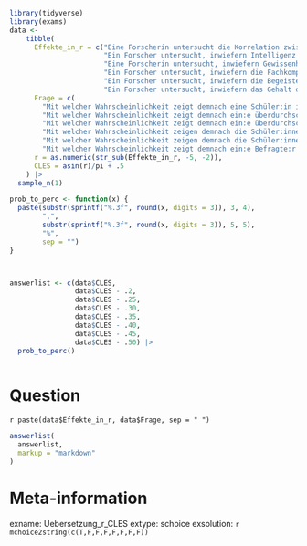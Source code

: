 ```{r, echo = FALSE, results = "hide", message=FALSE}
library(tidyverse)
library(exams)
data <- 
    tibble(
      Effekte_in_r = c("Eine Forscherin untersucht die Korrelation zwischen der Klassengröße (variiert zwischen 21 und 27 Schülerinnen und Schülern) und dem Ergebnis eines Fachwissenstests. Dazu erhebt sie beide Variablen bei N = 18678 Schülerinnen und Schülern in 778 Klassen und erhält ein Pearson's r von .12.",
                       "Ein Forscher untersucht, inwiefern Intelligenz und Gehalt korreliert sind. Dazu erhebt er beide Variablen bei N = 58678 Studierenden und erhält ein Pearson's r von .33.",
                       "Eine Forscherin untersucht, inwiefern Gewissenhaftigkeit und akademische Leistung korreliert sind. Dazu erhebt sie beide Variablen bei N = 678 Studierenden und erhält ein Pearson's r von .43.",
                       "Ein Forscher untersucht, inwiefern die Fachkompetenz einer Lehrkraft mit dem Lernfortschritt der Schülerinnen und Schüler assoziiert ist. Dazu erfasst er beide Variablen bei N = 142 Lehrkräften und deren Schülerinnen und Schüler und erhält ein Pearson's r von .54.",
                       "Ein Forscher untersucht, inwiefern die Begeisterung für den pädagogischen Beruf mit dem Lernfortschritt der Schülerinnen und Schüler assoziiert ist. Dazu erhebt er beide Variablen bei N = 568 Studierenden und erhält ein Pearson's r von .31.",
                       "Ein Forscher untersucht, inwiefern das Gehalt der Eltern mit dem Gehalt von Befragten korreliert. Dazu erhebt er beide Variablen bei N = 664 Studierenden und erhält ein Pearson's r von .43."),
      Frage = c(
        "Mit welcher Wahrscheinlichkeit zeigt demnach eine Schüler:in in einer überdurchschnittlich großen Klasse eine überdurchschnittlich starke Leistung?",
        "Mit welcher Wahrscheinlichkeit zeigt demnach ein:e überdurchschnittlich intelligente:r Student:in in eine überdurchschnittlich großes Gehalt?",
        "Mit welcher Wahrscheinlichkeit zeigt demnach ein:e überdurchschnittlich gewissenhafte:r Student:in  eine überdurchschnittlich starke akademische Leistung?",
        "Mit welcher Wahrscheinlichkeit zeigen demnach die Schüler:innen einer überdurchschnittlich fachkompetenten Lehrkraft einen überdurchschnittlichen Lernfortschritt?",
        "Mit welcher Wahrscheinlichkeit zeigen demnach die Schüler:innen einer überdurchschnittlich enthusiastischen Lehrkraft einen überdurchschnittlichen Lernfortschritt?",
        "Mit welcher Wahrscheinlichkeit zeigt demnach ein:e Befragte:r mit überdurchschnittlich verdienenden Eltern ein überdurchschnittliches Gehalt?"),
      r = as.numeric(str_sub(Effekte_in_r, -5, -2)),
      CLES = asin(r)/pi + .5
    ) |> 
  sample_n(1)

prob_to_perc <- function(x) {
  paste(substr(sprintf("%.3f", round(x, digits = 3)), 3, 4),
        ",",
        substr(sprintf("%.3f", round(x, digits = 3)), 5, 5),
        "%",
        sep = "")
}



answerlist <- c(data$CLES,
                data$CLES - .2, 
                data$CLES - .25,
                data$CLES - .30, 
                data$CLES - .35,
                data$CLES - .40,
                data$CLES - .45,
                data$CLES - .50) |> 
  prob_to_perc()
      
```

Question
========
`r paste(data$Effekte_in_r, data$Frage, sep = " ")`


```{r echo=FALSE, results='asis'}
answerlist(
  answerlist,
  markup = "markdown"
)
```


Meta-information
================
exname: Uebersetzung_r_CLES
extype: schoice
exsolution: `r mchoice2string(c(T,F,F,F,F,F,F,F))`
